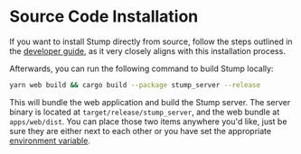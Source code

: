 # Source Code Installation

If you want to install Stump directly from source, follow the steps outlined in the [developer guide](/contributing), as it very closely aligns with this installation process.

Afterwards, you can run the following command to build Stump locally:

```bash copy
yarn web build && cargo build --package stump_server --release
```

This will bundle the web application and build the Stump server. The server binary is located at `target/release/stump_server`, and the web bundle at `apps/web/dist`. You can place those two items anywhere you'd like, just be sure they are either next to each other or you have set the appropriate [environment variable](/guides/configuration#stump_client_dir).
